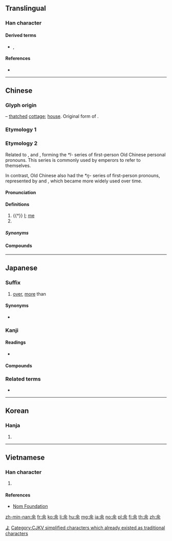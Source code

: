 {{also|佘|尒|餘|馀}}
==Translingual==
{{ja-forms|[[余]]|[[余]]/[[馀]]|[[餘]]}}

===Han character===
{{Han char|rn=9|rad=人|as=05|sn=7|four=80904|canj=OMD|ids=⿱亼朩}}

====Derived terms====
* {{lang|und|sc=Hani|[[除]]}}, {{lang|und|sc=Hani|[[餘]]}}

====References====
* {{Han ref|kx=0099.020|dkj=00515|dj=0208.090|hdz=10128.040|uh=4F59|ud=20313|bh=A745|bd=42821}}

----

==Chinese==

===Glyph origin===
{{Han etyl}}
{{liushu|p}} – [[thatched]] [[cottage]]; [[house]]. Original form of {{och-l|舍|house}}.

===Etymology 1===
{{zh-see|餘}}

===Etymology 2===
{{zh-forms}}
Related to {{och-l|予|I|id=1}}, {{och-l|台|I|id=4}} and {{och-l|朕|my; I}}, forming the ''*l-'' series of first-person Old Chinese personal pronouns. This series is commonly used by {{w|Shang Dynasty}} emperors to refer to themselves.

In contrast, Old Chinese also had the ''*ŋ-'' series of first-person pronouns, represented by {{och-l|我|I}} and {{och-l|吾|I}}, which became more widely used over time. 

====Pronunciation====
{{zh-pron
|m=yú
|c=jyu4
|mn=î/û
|mn_note=î - vernacular; û - literary
|w=3hhy
|mc=y
|oc=y
|ma=
|cat=pn
}}

====Definitions====
{{zh-hanzi}}

# {{†}} [[I]]; [[me]]
# {{surname|lang=zh}}

=====Synonyms=====
{{zh-dial|我}}

====Compounds====
{{zh-der|余車|余月|余余|莫余毒也}}

----

==Japanese==

===Suffix===
{{ja-pos|suffix|よ|kyu=餘}}

# [[over]], [[more]] than

====Synonyms====
* {{ja-r|以上|いじょう}}

===Kanji===
{{ja-kanji|grade=5|rs=人05|style=s|kyu=餘}}

====Readings====
* {{ja-readings|goon=[[よ]] ([[yo]])|kanon=[[よ]] ([[yo]])|kun=[[あまる]] ([[余る]], [[amaru]]), [[われ]] ([[ware]]), [[あまり]] ([[余り]], [[amari]])}}

====Compounds====
{{der5
| {{ja-l|余爽}}
| {{ja-l|余程}}
| {{ja-l|余意}}
| {{ja-l|余韻}}
| {{ja-l|余栄}}
| {{ja-l|余炎}}
| {{ja-l|余煙}}
| {{ja-l|余暇}}
| {{ja-l|余角}}
| {{ja-l|余割}}
| {{ja-l|余寒}}
| {{ja-l|余儀}}
| {{ja-l|余技}}
| {{ja-l|余興}}
| {{ja-l|余業}}
| {{ja-l|余薫}}
| {{ja-l|余慶}}
| {{ja-l|余計}}
| {{ja-l|余弦}}
| {{ja-l|余光}}
| {{ja-l|余香}}
| {{ja-l|余罪}}
| {{ja-l|余財}}
| {{ja-l|余事}}
| {{ja-l|余習}}
| {{ja-l|余臭}}
| {{ja-l|余所}}
| {{ja-l|余剰}}
| {{ja-l|余情}}
| {{ja-l|余色}}
| {{ja-l|余震}}
| {{ja-l|余人}}
| {{ja-l|余塵}}
| {{ja-l|余水吐}}
| {{ja-l|余水路}}
| {{ja-l|余世}}, {{ja-l|余生}}
| {{ja-l|余勢}}
| {{ja-l|余切}}
| {{ja-l|余接}}
| {{ja-l|余賊}}
| {{ja-l|余沢}}
| {{ja-l|余談}}
| {{ja-l|余地}}
| {{ja-l|余滴}}
| {{ja-l|余党}}
| {{ja-l|余得}}
| {{ja-l|余徳}}
| {{ja-l|余日}}
| {{ja-l|余熱}}
| {{ja-l|余念}}
| {{ja-l|余波}}
| {{ja-l|余輩}}
| {{ja-l|余白}}
| {{ja-l|余病}}
| {{ja-l|余風}}
| {{ja-l|余分}}
| {{ja-l|余憤}}
| {{ja-l|余聞}}
| {{ja-l|余弊}}
| {{ja-l|余芳}}
| {{ja-l|余命}}
| {{ja-l|余裕}}
| {{ja-l|余力}}
| {{ja-l|余類}}
| {{ja-l|余齢}}
| {{ja-l|余烈}}
| {{ja-l|余禄}}
| {{ja-l|余録}}
| {{ja-l|余喘}}
| {{ja-l|余殃}}
| {{ja-l|余瀝}}
| {{ja-l|余燼}}
| {{ja-l|余蘊}}
}}

===Related terms===
* {{l|ja|余す}}

[[Category:Japanese suffixes|よ]]

----

==Korean==

===Hanja===
{{ko-hanja|hangeul=여|rv=yeo|mr=yŏ}}

# {{defn|lang=ko|sort=人05}}

----

==Vietnamese==

===Han character===
{{vi-hantu|[[dư]], [[dờ]]|rs=人05}}

# {{defn|lang=vi|sort=人05}}

====References====
* [http://nomfoundation.org/common/nom_details.php?codepoint=4f59 Nom Foundation]

[[Category:CJKV simplified characters which already existed as traditional characters]]

[[zh-min-nan:余]]
[[fr:余]]
[[ko:余]]
[[li:余]]
[[hu:余]]
[[mg:余]]
[[ja:余]]
[[no:余]]
[[pl:余]]
[[fi:余]]
[[th:余]]
[[zh:余]]